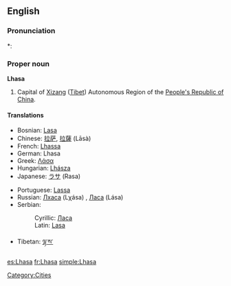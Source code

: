 ==English==

===Pronunciation===
*: {{rhymes|ɑːsə}}

===Proper noun===
'''Lhasa'''

# Capital of [[Xizang]] ([[Tibet]]) Autonomous Region of the [[People's Republic of China]].

====Translations====
{{trans-top|Capital of Xizang (Tibet)}}
* Bosnian: [[Lasa#Bosnian|Lasa]] {{f}}
* Chinese: [[拉萨]], [[拉薩]] (Lāsà)
* French: [[Lhassa]]
* German: Lhasa
* Greek: [[Λάσα]]
* Hungarian: [[Lhásza]]
* Japanese: [[ラサ]] (Rasa)
{{trans-mid}}
* Portuguese: [[Lassa]]
* Russian: [[Лхаса]] (Lχása) {{f}}, [[Ласа]] (Lása) {{f}}
* Serbian:
*: Cyrillic: [[Ласа#Serbian|Ласа]] {{f}}
*: Latin: [[Lasa#Serbian|Lasa]] {{f}}
* Tibetan: [[ལྷ་ས་]]
{{trans-bottom}}

[[Category:Cities]]

[[es:Lhasa]]
[[fr:Lhasa]]
[[simple:Lhasa]]